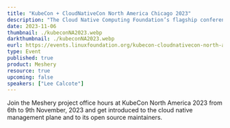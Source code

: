 ```yaml
---
title: "KubeCon + CloudNativeCon North America Chicago 2023"
description: "The Cloud Native Computing Foundation’s flagship conference gathers adopters and technologists from leading open source and cloud native communities."
date: 2023-11-06
thumbnail: ./kubeconNA2023.webp
darkthumbnail: ./kubeconNA2023.webp
eurl: https://events.linuxfoundation.org/kubecon-cloudnativecon-north-america/
type: Event
published: true
product: Meshery
resource: true
upcoming: false
speakers: ["Lee Calcote"]
---
```

Join the Meshery project office hours at KubeCon North America 2023 from 6th to 9th November, 2023 and get introduced to the cloud native management plane and to its open source maintainers.

